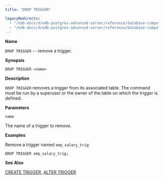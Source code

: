 ```yaml
---
title: "DROP TRIGGER"

legacyRedirects:
  - "/edb-docs/d/edb-postgres-advanced-server/reference/database-compatibility-for-oracle-developers-sql-guide/13/drop_trigger.html"
  - "/edb-docs/d/edb-postgres-advanced-server/reference/database-compatibility-for-oracle-developers-sql-guide/latest/drop_trigger.html"
---
```


<div id="drop_trigger" class="registered_link"></div>

**Name**

`DROP TRIGGER` -- remove a trigger.

**Synopsis**

```text
DROP TRIGGER <name>
```

**Description**

`DROP TRIGGER` removes a trigger from its associated table. The command must be run by a superuser or the owner of the table on which the trigger is defined.

**Parameters**

`name`

 The name of a trigger to remove.

**Examples**

Remove a trigger named `emp_salary_trig`:

```text
DROP TRIGGER emp_salary_trig;
```

**See Also**

[CREATE TRIGGER](38_create_trigger/#create_trigger), [ALTER TRIGGER](13_alter_trigger/#alter_trigger)
